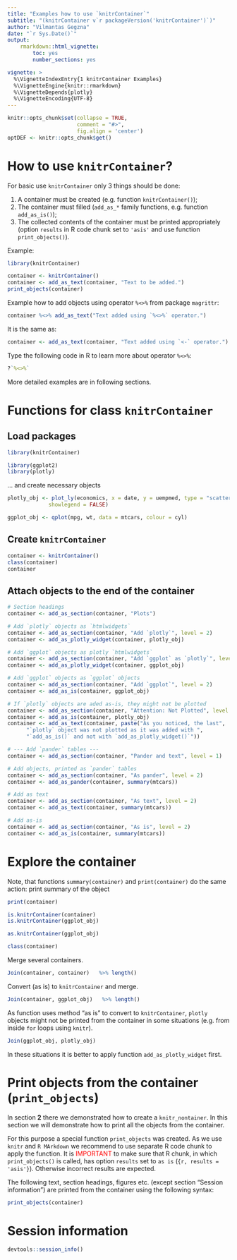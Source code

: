 ```yaml
---
title: "Examples how to use `knitrContainer`"
subtitle: "(knitrContainer v`r packageVersion('knitrContainer')`)"
author: "Vilmantas Gegzna"
date: "`r Sys.Date()`"
output:
    rmarkdown::html_vignette: 
        toc: yes
        number_sections: yes

vignette: >
  %\VignetteIndexEntry{1 knitrContainer Examples}
  %\VignetteEngine{knitr::rmarkdown}
  %\VignetteDepends{plotly}
  %\VignetteEncoding{UTF-8}
---
```

```r
knitr::opts_chunk$set(collapse = TRUE,
                      comment = "#>",
                      fig.align = 'center')
optDEF <- knitr::opts_chunk$get()
```

How to use `knitrContainer`? 
===============================================

For basic use `knitrContainer` only 3 things should be done:

1. A container must be created (e.g. function `knitrContainer()`);
2. The container must filled (`add_as_*` family functions, e.g. function `add_as_is()`);
3. The collected contents of the container must be printed appropriately (option `results` in R code chunk set to `'asis'` and use function `print_objects()`).
  
Example:
```r
library(knitrContainer)

container <- knitrContainer()
container <- add_as_text(container, "Text to be added.")
print_objects(container)
```



Example how to add objects using operator `%<>%` from package `magrittr`:

```r
container %<>% add_as_text("Text added using `%<>%` operator.")
```

It is the same as:
```r
container <- add_as_text(container, "Text added using `<-` operator.")
```
  
Type the following code in R to learn more about operator `%<>%`:

```r
?`%<>%`
```
   


More detailed examples are in following sections.

Functions for class `knitrContainer`   
===============================================

Load packages 
--------------

```r
library(knitrContainer)

library(ggplot2)
library(plotly)
```

... and create necessary objects
```r
plotly_obj <- plot_ly(economics, x = date, y = uempmed, type = "scatter",
             showlegend = FALSE)

ggplot_obj <- qplot(mpg, wt, data = mtcars, colour = cyl)
```

Create `knitrContainer`
----------------------

```r
container <- knitrContainer()
class(container)
container
```

Attach objects to the end of the container
-------------------------------------------


```r
# Section headings
container <- add_as_section(container, "Plots")

# Add `plotly` objects as `htmlwidgets`
container <- add_as_section(container, "Add `plotly`", level = 2)
container <- add_as_plotly_widget(container, plotly_obj)

# Add `ggplot` objects as plotly `htmlwidgets`
container <- add_as_section(container, "Add `ggplot` as `plotly`", level = 2)
container <- add_as_plotly_widget(container, ggplot_obj)

# Add `ggplot` objects as `ggplot` objects
container <- add_as_section(container, "Add `ggplot`", level = 2)
container <- add_as_is(container, ggplot_obj)

# If `plotly` objects are aded as-is, they might not be plotted
container <- add_as_section(container, "Attention: Not Plotted", level = 1)
container <- add_as_is(container, plotly_obj)
container <- add_as_text(container, paste("As you noticed, the last",
      "`plotly` object was not plotted as it was added with ",
      "`add_as_is()` and not with `add_as_plotly_widget()`"))

# --- Add `pander` tables ---
container <- add_as_section(container, "Pander and text", level = 1)

# Add objects, printed as `pander` tables
container <- add_as_section(container, "As pander", level = 2)
container <- add_as_pander(container, summary(mtcars))

# Add as text
container <- add_as_section(container, "As text", level = 2)
container <- add_as_text(container, summary(mtcars))

# Add as-is
container <- add_as_section(container, "As is", level = 2)
container <- add_as_is(container, summary(mtcars))

```

Explore the container
=======================

Note, that functions `summary(container)` and `print(container)` do the same action: print
summary of the object

```r
print(container)

is.knitrContainer(container) 
is.knitrContainer(ggplot_obj)

as.knitrContainer(ggplot_obj) 

class(container)
```
Merge several containers.

```r
Join(container, container)   %>% length()
```

Convert (as is) to `knitrContainer` and merge.
```r
Join(container, ggplot_obj)   %>% length()
```


As function uses method "as is" to convert to `knitrContainer`, 
`plotly` objects might not be printed from the container in some situations
(e.g. from inside `for` loops using `knitr`).

```r
Join(ggplot_obj, plotly_obj)
```
In these situations it is better to apply function `add_as_plotly_widget` first.




Print objects from the container (`print_objects`)
==================================================

In section **2** there we demonstrated how to create a `knitr_nontainer`. In this
section we will demonstrate how to print all the objects from the container.

For this purpose a special function `print_objects` was created. As we use 
`knitr` and `R MArkdown` we recommend to use separate R code chunk to apply the
 function. It is <font color ="red"> IMPORTANT </font> to make 
 sure that R chunk, in which `print_objects()` is called, has option `results` 
 set to `as is` (`{r, results = 'asis'}`). Otherwise incorrect results are 
 expected.

The following text, section headings, figures etc. (except section 
"Session information") are printed from the container
using the following syntax:  

```r
print_objects(container)
```



Session information
===================


```r
devtools::session_info()
```
